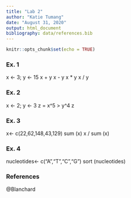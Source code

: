 ```yaml
---
title: "Lab 2"
author: "Katie Tumang"
date: "August 31, 2020"
output: html_document
bibliography: data/references.bib
---
```


```r
knitr::opts_chunk$set(echo = TRUE)
```

### Ex. 1

x <- 3; y <- 15
x + y
x - y
x * y
x / y

### Ex. 2

x <- 2; y <- 3
z = x^5 > y^4
z

### Ex. 3

x<- c(22,62,148,43,129)
sum (x)
x / sum (x)

### Ex. 4

nucleotides<- c("A","T","C","G")
sort (nucleotides)

### References

@Blanchard
